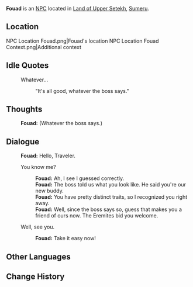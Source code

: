 {{Meta
|missing_NPC_profile  = yes
}}
{{Character Infobox
|type             = NPC
|image            = NPC Fouad.png
|region           = Sumeru
|affiliation      = The Eremites
|title            = Eremite Mercenary

|ancestry         = <!-- Clan/family -->
|father           = 
|mother           = 
|spouse           = 
|sibling          = 
|child            = 
|relative         = 

|voiceEN          = 
|voiceCN          = 
|voiceJP          = 
}}
'''Fouad''' is an [[NPC]] located in [[Land of Upper  Setekh]], [[Sumeru]].

==Location==
<gallery>
NPC Location Fouad.png|Fouad's location
NPC Location Fouad Context.png|Additional context
</gallery>
<!--
==Profile==
Detailed story/lore information goes here.
''(To be added.)''

===Personality===
''(To be added.)''

===Appearance===
Keep appearance section short and concise. Limit to 2 paragraphs with 3-4 sentences each.
''(To be added.)''

==Quests and Events==
{{Quests and Events}}
-->
==Idle Quotes==
{{Dialogue start}}
: {{DIcon|Idle}} Whatever...
:: {{A|VO Fouad 01.ogg}} "It's all good, whatever the boss says."
{{Dialogue end}}

==Thoughts==
{{All Schemes to Know Explanation|name=Fouad}}
{{Dialogue start}}
:{{A|VO Fouad All Schemes to Know 01.ogg}} '''Fouad:''' (Whatever the boss says.)
{{Dialogue end}}

==Dialogue==
{{Dialogue start}}
:'''Fouad:''' Hello, Traveler.
:{{DIcon}} You know me?
::'''Fouad:''' Ah, I see I guessed correctly.
::'''Fouad:''' The boss told us what you look like. He said you're our new buddy.
::'''Fouad:''' You have pretty distinct traits, so I recognized you right away.
::'''Fouad:''' Well, since the boss says so, guess that makes you a friend of ours now. The Eremites bid you welcome.
:{{DIcon}} Well, see you.
::'''Fouad:''' Take it easy now!
{{Dialogue end}}
<!--
==Event Dialogue==
===Event Name===
{{Dialogue start}}
:'''{{subst:PAGENAME}}:'''
{{Dialogue end}}

==Trivia==
* 
-->
==Other Languages==
{{Other Languages
|default_hidden = 1
|en      = Fouad
|zhs     = 福阿德
|zhs_rm  = Fú'ādé
|zht     = 福阿德
|zht_rm  = Fú'ādé
|ja      = フアッド
|ja_rm   = Fuaddo
|ko      = 푸아드
|ko_rm   = Puadeu
|es      = Fuad
|fr      = Fouad
|ru      = Фуад
|th      = Fouad
|vi      = Fouad
|de      = Fouad
|id      = Fouad
|pt      = Fouad
|tr      = Fouad
|it      = Fouad
}}

==Change History==
{{Change History|3.1}}
<!--
==References==
{{Reflist}}
-->